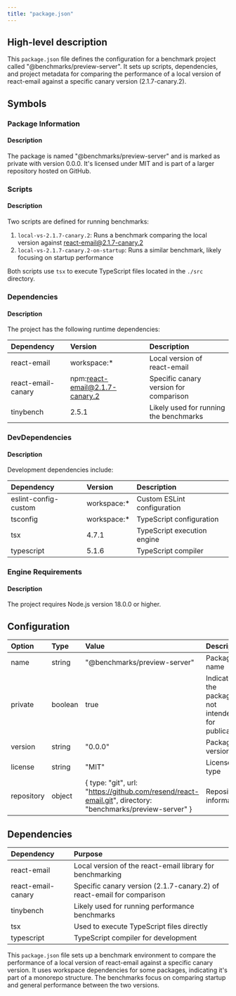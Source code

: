 ```yaml
---
title: "package.json"
---
```


## High-level description
This `package.json` file defines the configuration for a benchmark project called "@benchmarks/preview-server". It sets up scripts, dependencies, and project metadata for comparing the performance of a local version of react-email against a specific canary version (2.1.7-canary.2).

## Symbols

### Package Information
#### Description
The package is named "@benchmarks/preview-server" and is marked as private with version 0.0.0. It's licensed under MIT and is part of a larger repository hosted on GitHub.

### Scripts
#### Description
Two scripts are defined for running benchmarks:

1. `local-vs-2.1.7-canary.2`: Runs a benchmark comparing the local version against react-email@2.1.7-canary.2
2. `local-vs-2.1.7-canary.2-on-startup`: Runs a similar benchmark, likely focusing on startup performance

Both scripts use `tsx` to execute TypeScript files located in the `./src` directory.

### Dependencies
#### Description
The project has the following runtime dependencies:

| Dependency | Version | Description |
|:-----------|:--------|:------------|
| react-email | workspace:* | Local version of react-email |
| react-email-canary | npm:react-email@2.1.7-canary.2 | Specific canary version for comparison |
| tinybench | 2.5.1 | Likely used for running the benchmarks |

### DevDependencies
#### Description
Development dependencies include:

| Dependency | Version | Description |
|:-----------|:--------|:------------|
| eslint-config-custom | workspace:* | Custom ESLint configuration |
| tsconfig | workspace:* | TypeScript configuration |
| tsx | 4.7.1 | TypeScript execution engine |
| typescript | 5.1.6 | TypeScript compiler |

### Engine Requirements
#### Description
The project requires Node.js version 18.0.0 or higher.

## Configuration
| Option | Type | Value | Description |
|:-------|:-----|:------|:------------|
| name | string | "@benchmarks/preview-server" | Package name |
| private | boolean | true | Indicates the package is not intended for publication |
| version | string | "0.0.0" | Package version |
| license | string | "MIT" | License type |
| repository | object | { type: "git", url: "https://github.com/resend/react-email.git", directory: "benchmarks/preview-server" } | Repository information |

## Dependencies
| Dependency | Purpose |
|:-----------|:--------|
| react-email | Local version of the react-email library for benchmarking |
| react-email-canary | Specific canary version (2.1.7-canary.2) of react-email for comparison |
| tinybench | Likely used for running performance benchmarks |
| tsx | Used to execute TypeScript files directly |
| typescript | TypeScript compiler for development |

This `package.json` file sets up a benchmark environment to compare the performance of a local version of react-email against a specific canary version. It uses workspace dependencies for some packages, indicating it's part of a monorepo structure. The benchmarks focus on comparing startup and general performance between the two versions.